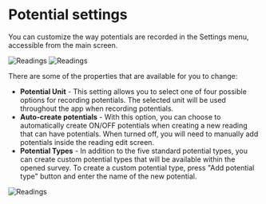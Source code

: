 
# Potential settings

You can customize the way potentials are recorded in the Settings menu, accessible from the main screen.

<ImageView>
  <Image
    src="/images/survey_items/3.21.png"
    alt="Readings"
    width={300}
    height={300}
  />
  <Image
    src="/images/survey_items/3.22.png"
    alt="Readings"
    width={300}
    height={300}
  />
</ImageView>

There are some of the properties that are available for you to change:

- **Potential Unit** - This setting allows you to select one of four possible options for recording potentials. The selected unit will be used throughout the app when recording potentials.
- **Auto-create potentials** - With this option, you can choose to automatically create ON/OFF potentials when creating a new reading that can have potentials. When turned off, you will need to manually add potentials inside the reading edit screen.
- **Potential Types** - In addition to the five standard potential types, you can create custom potential types that will be available within the opened survey. To create a custom potential type, press "Add potential type" button and enter the name of the new potential.

<ImageView>
  <Image
    src="/images/survey_items/3.24.png"
    alt="Readings"
    width={300}
    height={300}
  />
</ImageView>
